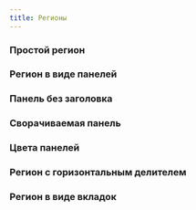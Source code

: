 ```yaml
---
title: Регионы
---
```



### Простой регион
<Sandbox projectId="7eSui"/>

### Регион в виде панелей
<Sandbox projectId="WadPI"/>

### Панель без заголовка
<Sandbox projectId="jkKSZ"/>

### Сворачиваемая панель
<Sandbox projectId="LxtDU"/>

### Цвета панелей
<Sandbox projectId="4L0Ao"/>

### Регион с горизонтальным делителем
<Sandbox projectId="p5aRL"/>

### Регион в виде вкладок
<Sandbox projectId="O8zDr"/>